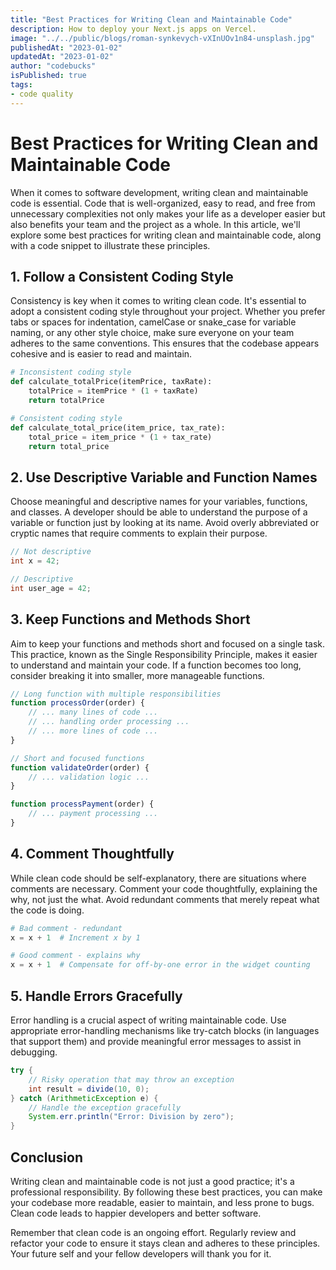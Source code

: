 ```yaml
---
title: "Best Practices for Writing Clean and Maintainable Code"
description: How to deploy your Next.js apps on Vercel.
image: "../../public/blogs/roman-synkevych-vXInUOv1n84-unsplash.jpg"
publishedAt: "2023-01-02"
updatedAt: "2023-01-02"
author: "codebucks"
isPublished: true
tags: 
- code quality
---
```


# Best Practices for Writing Clean and Maintainable Code

When it comes to software development, writing clean and maintainable code is essential. Code that is well-organized, easy to read, and free from unnecessary complexities not only makes your life as a developer easier but also benefits your team and the project as a whole. In this article, we'll explore some best practices for writing clean and maintainable code, along with a code snippet to illustrate these principles.

## 1. Follow a Consistent Coding Style

Consistency is key when it comes to writing clean code. It's essential to adopt a consistent coding style throughout your project. Whether you prefer tabs or spaces for indentation, camelCase or snake_case for variable naming, or any other style choice, make sure everyone on your team adheres to the same conventions. This ensures that the codebase appears cohesive and is easier to read and maintain.

```python
# Inconsistent coding style
def calculate_totalPrice(itemPrice, taxRate):
    totalPrice = itemPrice * (1 + taxRate)
    return totalPrice

# Consistent coding style
def calculate_total_price(item_price, tax_rate):
    total_price = item_price * (1 + tax_rate)
    return total_price
```

## 2. Use Descriptive Variable and Function Names

Choose meaningful and descriptive names for your variables, functions, and classes. A developer should be able to understand the purpose of a variable or function just by looking at its name. Avoid overly abbreviated or cryptic names that require comments to explain their purpose.

```java
// Not descriptive
int x = 42;

// Descriptive
int user_age = 42;
```

## 3. Keep Functions and Methods Short

Aim to keep your functions and methods short and focused on a single task. This practice, known as the Single Responsibility Principle, makes it easier to understand and maintain your code. If a function becomes too long, consider breaking it into smaller, more manageable functions.

```javascript
// Long function with multiple responsibilities
function processOrder(order) {
    // ... many lines of code ...
    // ... handling order processing ...
    // ... more lines of code ...
}

// Short and focused functions
function validateOrder(order) {
    // ... validation logic ...
}

function processPayment(order) {
    // ... payment processing ...
}
```

## 4. Comment Thoughtfully

While clean code should be self-explanatory, there are situations where comments are necessary. Comment your code thoughtfully, explaining the why, not just the what. Avoid redundant comments that merely repeat what the code is doing.

```python
# Bad comment - redundant
x = x + 1  # Increment x by 1

# Good comment - explains why
x = x + 1  # Compensate for off-by-one error in the widget counting
```

## 5. Handle Errors Gracefully

Error handling is a crucial aspect of writing maintainable code. Use appropriate error-handling mechanisms like try-catch blocks (in languages that support them) and provide meaningful error messages to assist in debugging.

```java
try {
    // Risky operation that may throw an exception
    int result = divide(10, 0);
} catch (ArithmeticException e) {
    // Handle the exception gracefully
    System.err.println("Error: Division by zero");
}
```

## Conclusion

Writing clean and maintainable code is not just a good practice; it's a professional responsibility. By following these best practices, you can make your codebase more readable, easier to maintain, and less prone to bugs. Clean code leads to happier developers and better software.

Remember that clean code is an ongoing effort. Regularly review and refactor your code to ensure it stays clean and adheres to these principles. Your future self and your fellow developers will thank you for it.